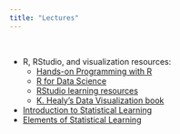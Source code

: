 ```yaml
---
title: "Lectures"
---
```


<br>

- R, RStudio, and visualization resources:
  - [Hands-on Programming with R](https://rstudio-education.github.io/hopr/)
  - [R for Data Science](https://r4ds.had.co.nz/)
  - [RStudio learning resources](https://education.rstudio.com/learn/)
  - [K. Healy's Data Visualization book](https://socviz.co/)
- [Introduction to Statistical Learning](https://www.statlearning.com/)
- [Elements of Statistical Learning](https://hastie.su.domains/ElemStatLearn/)